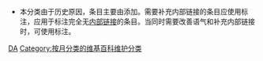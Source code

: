 {{Parent monthly clean up category|Dead end}}
*本分类由于历史原因，条目主要由{{tl|Dead end}}添加。需要补充内部链接的条目应使用{{tl|Underlinked}}标注，{{tl|Dead end}}应用于标注完全无[[WP:内部链接|内部链接]]的条目。当同时需要改善语气和补充内部链接时，可使用{{tl|wikify}}标注。

[[Category:维基百科条目清理|DA]]
[[Category:按月分类的维基百科维护分类|Category:按月分类的维基百科维护分类]]